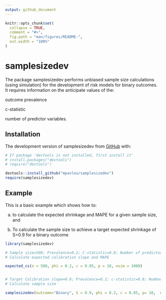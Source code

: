 ```yaml
---
output: github_document
---
```


<!-- README.md is generated from README.Rmd. Please edit that file -->

```r
knitr::opts_chunk$set(
  collapse = TRUE,
  comment = "#>",
  fig.path = "man/figures/README-",
  out.width = "100%"
)
```

# samplesizedev

<!-- badges: start -->
<!-- badges: end -->

The package samplesizedev performs unbiased sample size calculations (using simulation) for the development of risk models for binary outcomes. It requires information on the anticipate values of the:

  outcome prevalence
  
  c-statistic
  
  number of predictor variables.


## Installation

The development version of samplesizedev from [GitHub](https://github.com/) with:

``` r
# If package 'devtools is not installed, first install it'
# install.packages("devtools")
# require("devtools")

devtools::install_github("mpavlou/samplesizedev")
require(samplesizedev)
```

## Example

This is a basic example which shows how to:

a) to calculate the expected shrinkage and MAPE for a given sample size, and 

b) To calculate the sample size to achieve a target expected shrinkage of S=0.9 for a binary outcome

```r
library(samplesizedev)

# Sample size=500; Prevalence=0.2; C-statistic=0.8; Number of predictors=10; 
# Calculate expected calibration slope and MAPE

expected_cs(n = 500, phi = 0.2, c = 0.85, p = 10, nsim = 1000)


# Target Calibration slope=0.9; Prevalence=0.2; c-statistic=0.8; Number of predictors=10; 
# Calculate sample size

samplesizedev(outcome="Binary", S = 0.9, phi = 0.2, c = 0.85, p= 10,  nsim = 1000)

```

